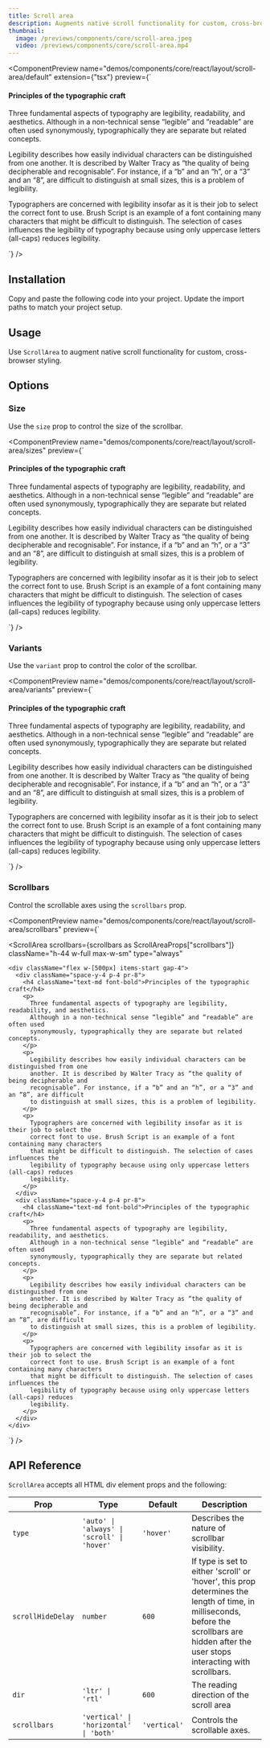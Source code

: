 ```yaml
---
title: Scroll area
description: Augments native scroll functionality for custom, cross-browser styling.
thumbnail:
  image: /previews/components/core/scroll-area.jpeg
  video: /previews/components/core/scroll-area.mp4
---
```


<ComponentPreview
  name="demos/components/core/react/layout/scroll-area/default"
  extension={"tsx"}
  preview={`<div className="rounded-md border p-6">
  <ScrollArea className="h-72 w-full max-w-sm" type="always">
    <div className="space-y-4 p-4 pr-8">
      <h4 className="text-md font-bold">Principles of the typographic craft</h4>
      <p>
        Three fundamental aspects of typography are legibility, readability, and aesthetics.
        Although in a non-technical sense “legible” and “readable” are often used synonymously,
        typographically they are separate but related concepts.
      </p>
      <p>
        Legibility describes how easily individual characters can be distinguished from one
        another. It is described by Walter Tracy as “the quality of being decipherable and
        recognisable”. For instance, if a “b” and an “h”, or a “3” and an “8”, are difficult to
        distinguish at small sizes, this is a problem of legibility.
      </p>
      <p>
        Typographers are concerned with legibility insofar as it is their job to select the
        correct font to use. Brush Script is an example of a font containing many characters
        that might be difficult to distinguish. The selection of cases influences the legibility
        of typography because using only uppercase letters (all-caps) reduces legibility.
      </p>
    </div>
  </ScrollArea>
</div>`}
/>

## Installation

<Steps>
  <Step>Copy and paste the following code into your project.</Step>
  <ComponentSource name={["components/core/default/react/layout/scroll-area"]} extension={["tsx"]} />
  <Step>Update the import paths to match your project setup.</Step>
</Steps>

## Usage

Use `ScrollArea` to augment native scroll functionality for custom, cross-browser styling.

## Options

### Size

Use the `size` prop to control the size of the scrollbar.

<ComponentPreview
  name="demos/components/core/react/layout/scroll-area/sizes"
  preview={`<div className="rounded-md border p-3">
  <ScrollArea size={size} className="h-72" type="always">
    <div className="space-y-4 p-4 pr-8">
      <h4 className="text-md font-bold">Principles of the typographic craft</h4>
      <p>
        Three fundamental aspects of typography are legibility, readability, and aesthetics.
        Although in a non-technical sense “legible” and “readable” are often used
        synonymously, typographically they are separate but related concepts.
      </p>
      <p>
        Legibility describes how easily individual characters can be distinguished from one
        another. It is described by Walter Tracy as “the quality of being decipherable and
        recognisable”. For instance, if a “b” and an “h”, or a “3” and an “8”, are difficult
        to distinguish at small sizes, this is a problem of legibility.
      </p>
      <p>
        Typographers are concerned with legibility insofar as it is their job to select the
        correct font to use. Brush Script is an example of a font containing many characters
        that might be difficult to distinguish. The selection of cases influences the
        legibility of typography because using only uppercase letters (all-caps) reduces
        legibility.
      </p>
    </div>
  </ScrollArea>
</div>`}
/>

### Variants

Use the `variant` prop to control the color of the scrollbar.

<ComponentPreview
  name="demos/components/core/react/layout/scroll-area/variants"
  preview={`<div className="rounded-md border p-3">
  <ScrollArea variant={variant} className="h-72" type="always">
    <div className="space-y-4 p-4 pr-8">
      <h4 className="text-md font-bold">Principles of the typographic craft</h4>
      <p>
        Three fundamental aspects of typography are legibility, readability, and aesthetics.
        Although in a non-technical sense “legible” and “readable” are often used
        synonymously, typographically they are separate but related concepts.
      </p>
      <p>
        Legibility describes how easily individual characters can be distinguished from one
        another. It is described by Walter Tracy as “the quality of being decipherable and
        recognisable”. For instance, if a “b” and an “h”, or a “3” and an “8”, are difficult
        to distinguish at small sizes, this is a problem of legibility.
      </p>
      <p>
        Typographers are concerned with legibility insofar as it is their job to select the
        correct font to use. Brush Script is an example of a font containing many characters
        that might be difficult to distinguish. The selection of cases influences the
        legibility of typography because using only uppercase letters (all-caps) reduces
        legibility.
      </p>
    </div>
  </ScrollArea>
</div>`}
/>

### Scrollbars

Control the scrollable axes using the `scrollbars` prop.

<ComponentPreview
  name="demos/components/core/react/layout/scroll-area/scrollbars"
  preview={`<div className="rounded-md border p-6">
  <ScrollArea
    scrollbars={scrollbars as ScrollAreaProps["scrollbars"]}
    className="h-44 w-full max-w-sm"
    type="always"
  >
    <div className="flex w-[500px] items-start gap-4">
      <div className="space-y-4 p-4 pr-8">
        <h4 className="text-md font-bold">Principles of the typographic craft</h4>
        <p>
          Three fundamental aspects of typography are legibility, readability, and aesthetics.
          Although in a non-technical sense “legible” and “readable” are often used
          synonymously, typographically they are separate but related concepts.
        </p>
        <p>
          Legibility describes how easily individual characters can be distinguished from one
          another. It is described by Walter Tracy as “the quality of being decipherable and
          recognisable”. For instance, if a “b” and an “h”, or a “3” and an “8”, are difficult
          to distinguish at small sizes, this is a problem of legibility.
        </p>
        <p>
          Typographers are concerned with legibility insofar as it is their job to select the
          correct font to use. Brush Script is an example of a font containing many characters
          that might be difficult to distinguish. The selection of cases influences the
          legibility of typography because using only uppercase letters (all-caps) reduces
          legibility.
        </p>
      </div>
      <div className="space-y-4 p-4 pr-8">
        <h4 className="text-md font-bold">Principles of the typographic craft</h4>
        <p>
          Three fundamental aspects of typography are legibility, readability, and aesthetics.
          Although in a non-technical sense “legible” and “readable” are often used
          synonymously, typographically they are separate but related concepts.
        </p>
        <p>
          Legibility describes how easily individual characters can be distinguished from one
          another. It is described by Walter Tracy as “the quality of being decipherable and
          recognisable”. For instance, if a “b” and an “h”, or a “3” and an “8”, are difficult
          to distinguish at small sizes, this is a problem of legibility.
        </p>
        <p>
          Typographers are concerned with legibility insofar as it is their job to select the
          correct font to use. Brush Script is an example of a font containing many characters
          that might be difficult to distinguish. The selection of cases influences the
          legibility of typography because using only uppercase letters (all-caps) reduces
          legibility.
        </p>
      </div>
    </div>
  </ScrollArea>
</div>`}
/>

## API Reference

`ScrollArea` accepts all HTML div element props and the following:

| Prop              | Type                                        | Default      | Description                                                                                                                                                                                |
| ----------------- | ------------------------------------------- | ------------ | ------------------------------------------------------------------------------------------------------------------------------------------------------------------------------------------ |
| `type`            | `'auto' \| 'always' \| 'scroll' \| 'hover'` | `'hover'`    | Describes the nature of scrollbar visibility.                                                                                                                                              |
| `scrollHideDelay` | `number`                                    | `600`        | If type is set to either 'scroll' or 'hover', this prop determines the length of time, in milliseconds, before the scrollbars are hidden after the user stops interacting with scrollbars. |
| `dir`             | `'ltr' \| 'rtl'`                            | `600`        | The reading direction of the scroll area                                                                                                                                                   |
| `scrollbars`      | `'vertical' \| 'horizontal' \| 'both'`      | `'vertical'` | Controls the scrollable axes.                                                                                                                                                              |